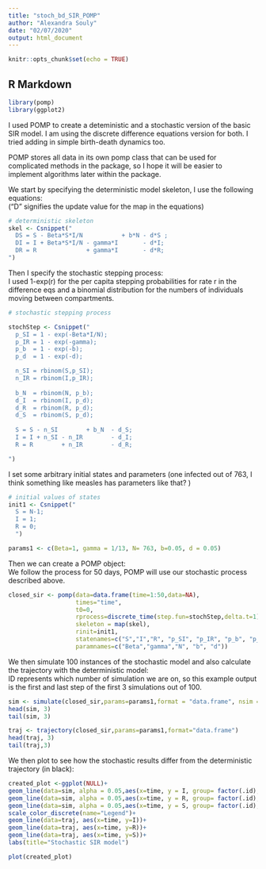 ```yaml
---
title: "stoch_bd_SIR_POMP"
author: "Alexandra Souly"
date: "02/07/2020"
output: html_document
---
```


```r
knitr::opts_chunk$set(echo = TRUE)
```

## R Markdown
```r
library(pomp)
library(ggplot2)
```

I used POMP to create a deteministic and a stochastic version of the basic SIR model. I am using the discrete difference equations version for both. I tried adding in simple birth-death dynamics too.

POMP stores all data in its own pomp class that can be used for complicated methods in the package, so I hope it will be easier to implement algorithms later within the package.

We start by specifying the deterministic model skeleton, I use the following equations:  
  ("D" signifies the update value for the map in the equations) 
```r
# deterministic skeleton
skel <- Csnippet("
  DS = S - Beta*S*I/N           + b*N - d*S ;
  DI = I + Beta*S*I/N - gamma*I       - d*I;
  DR = R              + gamma*I       - d*R;
")
```
Then I specify the stochastic stepping process:  
  I used 1-exp(r) for the per capita stepping probabilities for rate r in the difference eqs and a binomial distribution for the numbers of individuals moving between compartments.

```r
# stochastic stepping process

stochStep <- Csnippet("
  p_SI = 1 - exp(-Beta*I/N);
  p_IR = 1 - exp(-gamma);
  p_b  = 1 - exp(-b);
  p_d  = 1 - exp(-d);

  n_SI = rbinom(S,p_SI);
  n_IR = rbinom(I,p_IR);
  
  b_N  = rbinom(N, p_b);
  d_I  = rbinom(I, p_d);
  d_R  = rbinom(R, p_d);
  d_S  = rbinom(S, p_d);
  
  S = S - n_SI        + b_N  - d_S;
  I = I + n_SI - n_IR        - d_I;
  R = R        + n_IR        - d_R;

")
```
I set some arbitrary initial states and parameters (one infected out of 763, I think something like measles has parameters like that? )

```r
# initial values of states
init1 <- Csnippet("
  S = N-1;
  I = 1;
  R = 0;
  ")

params1 <- c(Beta=1, gamma = 1/13, N= 763, b=0.05, d = 0.05)
```

Then we can create a POMP object:  
  We follow the process for 50 days, POMP will use our stochastic process described above.

```r

closed_sir <- pomp(data=data.frame(time=1:50,data=NA),
                   times="time",
                   t0=0,
                   rprocess=discrete_time(step.fun=stochStep,delta.t=1),
                   skeleton = map(skel),
                   rinit=init1,
                   statenames=c("S","I","R", "p_SI", "p_IR", "p_b", "p_d", "n_SI", "n_IR", "b_N", "d_I", "d_S", "d_R"),
                   paramnames=c("Beta","gamma","N", "b", "d"))

```

We then simulate 100 instances of the stochastic model and also calculate the trajectory with the deterministic model:  
  ID represents which number of simulation we are on, so this example output is the first and last step of the first 3 simulations out of 100. 

``` r
sim <- simulate(closed_sir,params=params1,format = "data.frame", nsim = 100)
head(sim, 3)
tail(sim, 3)

traj <- trajectory(closed_sir,params=params1,format="data.frame")
head(traj, 3)
tail(traj,3)
```

We then plot to see how the stochastic results differ from the deterministic trajectory (in black):

```r

created_plot <-ggplot(NULL)+
geom_line(data=sim, alpha = 0.05,aes(x=time, y = I, group= factor(.id), colour = "Stochastic infected"))+
geom_line(data=sim, alpha = 0.05,aes(x=time, y = R, group= factor(.id), colour = "Stochastic recovered"))+
geom_line(data=sim, alpha = 0.05,aes(x=time, y = S, group= factor(.id), colour = "Stochastic susceptible"))+
scale_color_discrete(name="Legend")+
geom_line(data=traj, aes(x=time, y=I))+
geom_line(data=traj, aes(x=time, y=R))+
geom_line(data=traj, aes(x=time, y=S))+
labs(title="Stochastic SIR model")

plot(created_plot)
```
